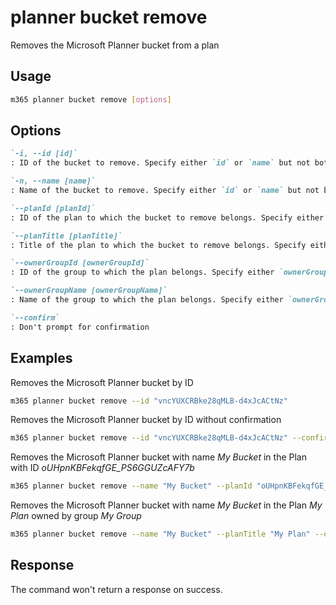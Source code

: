 
# planner bucket remove

Removes the Microsoft Planner bucket from a plan

## Usage

```sh
m365 planner bucket remove [options]
```

## Options

```md definition-list
`-i, --id [id]`
: ID of the bucket to remove. Specify either `id` or `name` but not both.

`-n, --name [name]`
: Name of the bucket to remove. Specify either `id` or `name` but not both.

`--planId [planId]`
: ID of the plan to which the bucket to remove belongs. Specify either `planId` or `planTitle` when using `name`.

`--planTitle [planTitle]`
: Title of the plan to which the bucket to remove belongs. Specify either `planId` or `planTitle` when using `name`.

`--ownerGroupId [ownerGroupId]`
: ID of the group to which the plan belongs. Specify either `ownerGroupId` or `ownerGroupName` when using `planTitle`.

`--ownerGroupName [ownerGroupName]`
: Name of the group to which the plan belongs. Specify either `ownerGroupId` or `ownerGroupName` when using `planTitle`.

`--confirm`
: Don't prompt for confirmation
```

<Global />

## Examples

Removes the Microsoft Planner bucket by ID

```sh
m365 planner bucket remove --id "vncYUXCRBke28qMLB-d4xJcACtNz"
```

Removes the Microsoft Planner bucket by ID without confirmation

```sh
m365 planner bucket remove --id "vncYUXCRBke28qMLB-d4xJcACtNz" --confirm
```

Removes the Microsoft Planner bucket with name _My Bucket_ in the Plan with ID _oUHpnKBFekqfGE_PS6GGUZcAFY7b_

```sh
m365 planner bucket remove --name "My Bucket" --planId "oUHpnKBFekqfGE_PS6GGUZcAFY7b"
```

Removes the Microsoft Planner bucket with name _My Bucket_ in the Plan _My Plan_ owned by group _My Group_

```sh
m365 planner bucket remove --name "My Bucket" --planTitle "My Plan" --ownerGroupName "My Group"
```

## Response

The command won't return a response on success.

